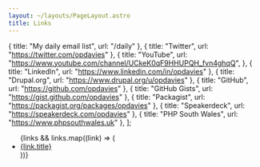 ```yaml
---
layout: ~/layouts/PageLayout.astro
title: Links
---
```


  { title: "My daily email list", url: "/daily" },
  { title: "Twitter", url: "https://twitter.com/opdavies" },
  {
    title: "YouTube",
    url: "https://www.youtube.com/channel/UCkeK0qF9HHUPQH_fvn4ghqQ",
  },
  { title: "LinkedIn", url: "https://www.linkedin.com/in/opdavies" },
  { title: "Drupal.org", url: "https://www.drupal.org/u/opdavies" },
  { title: "GitHub", url: "https://github.com/opdavies" },
  { title: "GitHub Gists", url: "https://gist.github.com/opdavies" },
  { title: "Packagist", url: "https://packagist.org/packages/opdavies" },
  { title: "Speakerdeck", url: "https://speakerdeck.com/opdavies" },
  { title: "PHP South Wales", url: "https://www.phpsouthwales.uk" },
];

<div>
  <ul>
    {links &&
      links.map((link) => (
        <li>
          <a href={link.url} >
            {link.title}
          </a>
        </li>
      ))}
  </ul>
</div>
